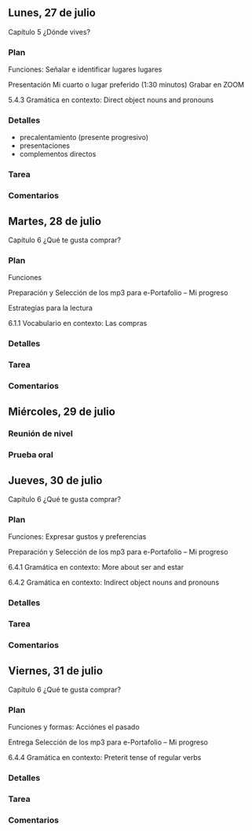 
## Lunes, 27 de julio

Capítulo 5 ¿Dónde vives?  

### Plan

Funciones: Señalar e identificar lugares lugares 

Presentación  Mi cuarto o lugar preferido (1:30 minutos) Grabar en ZOOM

5.4.3 Gramática en contexto: Direct object nouns and pronouns

### Detalles

- precalentamiento (presente progresivo)
- presentaciones
- complementos directos

### Tarea


### Comentarios








## Martes, 28 de julio

Capítulo 6 ¿Qué te gusta comprar?  

### Plan

Funciones 

Preparación y Selección de los mp3 para e-Portafolio – Mi progreso

Estrategias para la lectura

6.1.1 Vocabulario en contexto: Las compras


### Detalles


### Tarea


### Comentarios






## Miércoles, 29 de julio

### Reunión de nivel

### Prueba oral







## Jueves, 30 de julio

Capítulo 6 ¿Qué te gusta comprar?  

### Plan

Funciones: Expresar gustos y preferencias
 
Preparación y Selección de los mp3 para e-Portafolio – Mi progreso

6.4.1 Gramática en contexto: More about ser and estar

6.4.2 Gramática en contexto: Indirect object nouns and pronouns


### Detalles


### Tarea


### Comentarios








## Viernes, 31 de julio

Capítulo 6 ¿Qué te gusta comprar?  

### Plan

Funciones y formas: Acciónes el pasado

Entrega Selección de los mp3 para e-Portafolio – Mi progreso

6.4.4 Gramática en contexto: Preterit tense of regular verbs

### Detalles


### Tarea


### Comentarios


